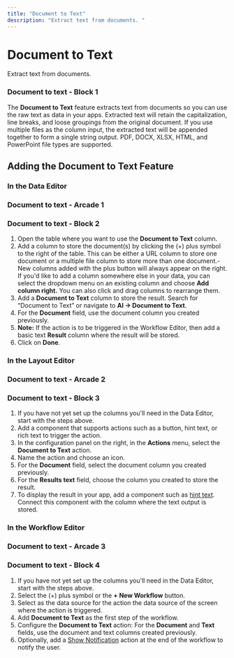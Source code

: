 ```yaml
---
title: "Document to Text"
description: "Extract text from documents. "
---
```


# Document to Text

Extract text from documents. 

### Document to text - Block 1

The **Document to Text** feature extracts text from documents so you can use the raw text as data in your apps. Extracted text will retain the capitalization, line breaks, and loose groupings from the original document. If you use multiple files as the column input, the extracted text will be appended together to form a single string output. PDF, DOCX, XLSX, HTML, and PowerPoint file types are supported.

## Adding the Document to Text Feature

### In the Data Editor



### Document to text - Arcade 1

### Document to text - Block 2

1. Open the table where you want to use the **Document to Text** column.
2. Add a column to store the document(s) by clicking the (+) plus symbol to the right of the table. This can be either a URL column to store one document or a multiple file column to store more than one document.- New columns added with the plus button will always appear on the right. If you'd like to add a column somewhere else in your data, you can select the dropdown menu on an existing column and choose **Add column right.** You can also click and drag columns to rearrange them.
3. Add a  **Document to Text** column to store the result. Search for “Document to Text” or navigate to **AI → Document to Text**.
4. For the **Document** field, use the document column you created previously.
5. **Note:** If the action is to be triggered in the Workflow Editor, then add a basic text **Result** column where the result will be stored.
6. Click on **Done**.

### In the Layout Editor



### Document to text - Arcade 2

### Document to text - Block 3

1. If you have not yet set up the columns you'll need in the Data Editor, start with the steps above.
2. Add a component that supports actions such as a button, hint text, or rich text to trigger the action.
3. In the configuration panel on the right, in the **Actions** menu, select the **Document to Text** action.
4. Name the action and choose an icon.
5. For the **Document** field, select the document column you created previously.
6. For the **Results text** field, choose the column you created to store the result.
7. To display the result in your app, add a component such as [hint text](/essentials/components/hint). Connect this component with the column where the text output is stored.

### In the Workflow Editor



### Document to text - Arcade 3

### Document to text - Block 4

1. If you have not yet set up the columns you'll need in the Data Editor, start with the steps above.
2. Select the (+) plus symbol or the **+ New Workflow** button.
3. Select as the data source for the action the data source of the screen where the action is triggered.
4. Add **Document to Text** as the first step of the workflow.
5. Configure the **Document to Text** action: For the **Document** and **Text** fields, use the document and text columns created previously.
6. Optionally, add a [Show Notification](/automation/actions/show-notification) action at the end of the workflow to notify the user.



